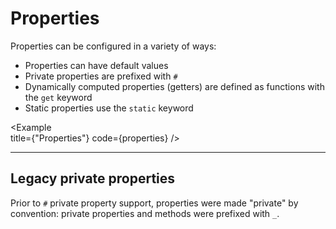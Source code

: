 
# Properties

Properties can be configured in a variety of ways:

- Properties can have default values
- Private properties are prefixed with `#`
- Dynamically computed properties (getters) are defined as functions with the `get` keyword
- Static properties use the `static` keyword

<Example   
  title={"Properties"}
  code={properties}
/>

---

## Legacy private properties

Prior to `#` private property support, properties were made "private" by convention: private properties and methods were prefixed with `_`.